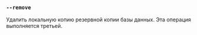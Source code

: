 ### `--remove`

Удалить локальную копию резервной копии базы данных.
Эта операция выполняется третьей.